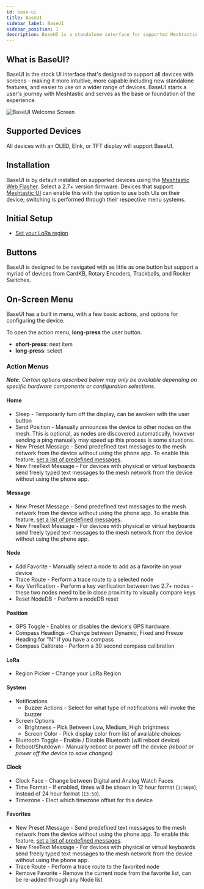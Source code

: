 ```yaml
---
id: base-ui
title: BaseUI
sidebar_label: BaseUI
sidebar_position: 1
description: BaseUI is a standalone interface for supported Meshtastic devices, enabling direct interaction without requiring a phone for common functions. It runs alongside the firmware, providing messaging and configuration options.
---
```


## What is BaseUI?


BaseUI is the stock UI interface that's designed to support all devices with screens - making it more intuitive, more capable including new standalone features, and easier to use on a wider range of devices. BaseUI starts a user's journey with Meshtastic and serves as the base or foundation of the experience.

<img src="/img/configuration/baseui/baseui-01-welcome.jpg" alt="BaseUI Welcome Screen" />

## Supported Devices

All devices with an OLED, EInk, or TFT display will support BaseUI.

## Installation

BaseUI is by default installed on supported devices using the [Meshtastic Web Flasher](https://flasher.meshtastic.org). Select a 2.7+ version firmware. Devices that support [Meshtastic UI](../meshtasticui/) can enable this with the option to use both UIs on their device; switching is performed through their respective menu systems.

## Initial Setup

- [Set your LoRa region](/docs/configuration/region-by-country/)

## Buttons

BaseUI is designed to be navigated with as little as one button but support a myriad of devices from CardKB, Rotary Encoders, Trackballs, and Rocker Switches.

## On-Screen Menu

BaseUI has a built in menu, with a few basic actions, and options for configuring the device.

To open the action menu, **long-press** the user button.

- **short-press**: next item
- **long-press**: select

### Action Menus

_**Note**: Certain options described below may only be available depending on specific hardware components or configuration selections._

#### Home
- Sleep - Temporarily turn off the display, can be awoken with the user button
- Send Position - Manually announces the device to other nodes on the mesh. This is optional, as nodes are discovered automatically, however sending a ping manually may speed up this process is some situations.
- New Preset Message - Send predefined text messages to the mesh network from the device without using the phone app. To enable this feature, [set a list of predefined messages](/docs/configuration/module/canned-message/#messages).
- New FreeText Message - For devices with physical or virtual keyboards send freely typed text messages to the mesh network from the device without using the phone app.

#### Message
- New Preset Message - Send predefined text messages to the mesh network from the device without using the phone app. To enable this feature, [set a list of predefined messages](/docs/configuration/module/canned-message/#messages).
- New FreeText Message - For devices with physical or virtual keyboards send freely typed text messages to the mesh network from the device without using the phone app.

#### Node
- Add Favorite - Manually select a node to add as a favorite on your device
- Trace Route - Perform a trace route to a selected node
- Key Verification - Perform a key verification between two 2.7+ nodes - these two nodes need to be in close proximity to visually compare keys
- Reset NodeDB - Perform a nodeDB reset

#### Position
- GPS Toggle - Enables or disables the device's GPS hardware.
- Compass Headings - Change between Dynamic, Fixed and Freeze Heading for "N" if you have a compass
- Compass Calibrate - Perform a 30 second compass calibration

#### LoRa
- Region Picker - Change your LoRa Region

#### System
- Notifications
	- Buzzer Actions - Select for what type of notifications will invoke the buzzer
- Screen Options
	- Brightness - Pick Between Low, Medium, High brightness
	- Screen Color - Pick display color from list of available choices
- Bluetooth Toggle - Enable / Disable Bluetooth (will reboot device)
- Reboot/Shutdown - Manually reboot or power off the device _(reboot or power off the device to save changes)_

#### Clock
- Clock Face - Change between Digital and Analog Watch Faces
- Time Format - If enabled, times will be shown in 12 hour format (`1:50pm`), instead of 24 hour format (`13:50`).
- Timezone - Elect which timezone offset for this device

#### Favorites
- New Preset Message - Send predefined text messages to the mesh network from the device without using the phone app. To enable this feature, [set a list of predefined messages](/docs/configuration/module/canned-message/#messages).
- New FreeText Message - For devices with physical or virtual keyboards send freely typed text messages to the mesh network from the device without using the phone app.
- Trace Route - Perform a trace route to the favorited node
- Remove Favorite - Remove the current node from the favorite list, can be re-added through any Node list
